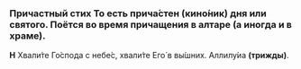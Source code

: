 
### Причастный стих <Tooltip>То есть прича́стен (кино́ник) дня или святого. Поётся во время прича­ще­ния в алтаре (а иногда и в храме).</Tooltip>

**Н** Хвали́те Го́спода с небе́с, хвали́те Его́ в вы́шних. Аллилу́иа **(трижды)**.
